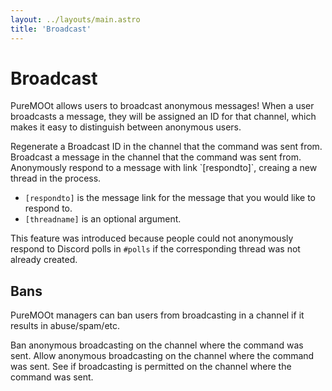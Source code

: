 ```yaml
---
layout: ../layouts/main.astro
title: 'Broadcast'
---
```



# Broadcast

PureMOOt allows users to broadcast anonymous messages! When a user broadcasts a
message, they will be assigned an ID for that channel, which makes it easy to
distinguish between anonymous users.

<Command name='/regenerate'>
	Regenerate a Broadcast ID in the channel that the command was sent from.
</Command>

<Command name='/broadcast [message]'>
	Broadcast a message in the channel that the command was sent from.
</Command>

<Command name="/broadcast [message] [respondto] [threadname]">
Anonymously respond to a message with link `[respondto]`, creaing a new thread in the process.

- `[respondto]` is the message link for the message that you would like to respond to.
- `[threadname]` is an optional argument.

This feature was introduced because people could not anonymously respond to
Discord polls in `#polls` if the corresponding thread was not already created.

</Command>

## Bans

PureMOOt managers can ban users from broadcasting in a
channel if it results in abuse/spam/etc.

<Command name='/pmmanager bban' admin={true}>
	Ban anonymous broadcasting on the channel where the command was sent.
</Command>
<Command name='/pmmanager ballow' admin={true}>
	Allow anonymous broadcasting on the channel where the command was sent.
</Command>
<Command name='/pmmanager bpermitted'>
	See if broadcasting is permitted on the channel where the command was sent.
</Command>
